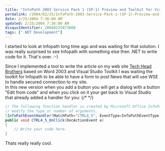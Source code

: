 ```yaml
---
title: "InfoPath 2003 Service Pack 1 (SP-1) Preview and Toolkit for Visual Studio .NET "
permalink: /2004/02/25/InfoPath-2003-Service-Pack-1-(SP-1)-Preview-and-Toolkit-for-Visual-Studio-NET-/
date: 2/25/2004 7:36:00 AM
updated: 2/25/2004 7:36:00 AM
disqusIdentifier: 20040225073600
tags: [".NET Development"]
---
```

I started to look at Infopath long time ago and was waiting for that solution. I was really surprised to see Infopath with something else then .NET to wrtie code for it. That's over. :-)

Since I implemented a tool to write the article on my web site [Tech Head Brothers](http://www.techheadbrothers.com/) based on Word 2003 and Visual Studio Toolkit I was waiting the toolkit for Infopath to be able to have a form to post News that will use WSE to handle secured connection to my site.<br/>In this new version when you add a button you will get a dialog with a button "Edit from code" and when you click on it your get back to Visual Studio that already added a handler for you:
{/* <!-- more --> */}

```csharp
// The following function handler is created by Microsoft Office InfoPath. Do not
// modify the type or number of arguments.
[InfoPathEventHandler(MatchPath="CTRL4_5", EventType=InfoPathEventType.OnClick)]
public void CTRL4_5_OnClick(DocActionEvent e)
{
    // Write your code here.
}
```

Thats really really cool.
